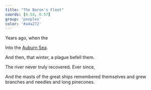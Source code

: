 ```yaml
---
title: "The Baron's Fleet"
coords: [0.54, 0.57]
group: 'peoples'
color: '#a4a272'
---
```


Years ago, when the 

Into the [Auburn Sea]().

And then, that winter, a plague befell them.

The river never truly recovered. Ever since, 

And the masts of the great ships remembered themselves and grew branches and needles and long pinecones.
